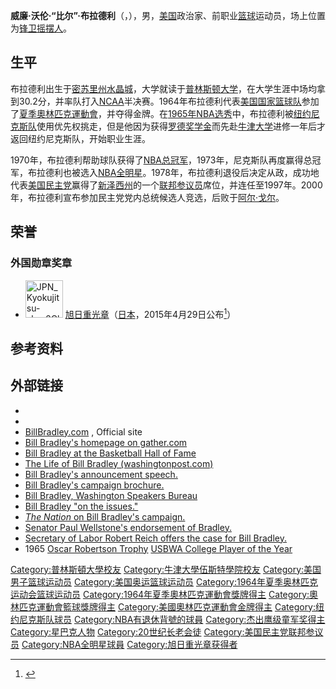 {{noteTA|1=zh-hans:沃伦;zh-hant:沃倫;zh-hk:禾倫;zh-tw:華倫}}
{{Infobox officeholder
|name            = Bill Bradley
|image           = Bill-Bradley-2020.jpg
|jr/sr           = 美國參議員
|state           = [[新澤西州|新澤西州]]
|term_start      = 1979年1月3日
|term_end        = 1997年1月3日
|predecessor     = {{tsl|en|Clifford P. Case}}
|successor       = {{tsl|en|Robert Torricelli}}
|birth_name      = William Warren Bradley
|birth_date      = {{birth date and age|1943|7|28}}
|birth_place     = {{USA}}
|death_date      = 
|death_place     = 
|party           = [[民主黨_(美國)|民主黨]]
|spouse          = {{marriage|Ernestine Misslbeck Schlant|()=small|1974|2007|end=divorced}}
|education       = [[普林斯頓大學|普林斯頓大學]] {{small|([[文學士|BA]])}}<br>[[牛津大學伍斯特學院|牛津大學伍斯特學院]] {{small|([[文學碩士|MA]])}}
|allegiance      = {{USA}}
|branch          = [[美國空軍|美國空軍]]
|module          = {{Infobox basketball biography
|embed           = yes
|height_ft       = 6
|height_in       = 5
|weight_lbs      = 205
|high_school = Crystal City<br>(Crystal City, MIssouri)
|college         = {{tsl|en|Princeton Tigers men's basketball|Princeton}} (1962–1965)
|career_start    = 1965
|career_end      = 1977
|career_position = [[得分後衛|得分後衛]] / [[小前鋒|小前鋒]]
|career_number   = 24
|years1          = 1965–1966
|team1           = [[米蘭奧林匹亞|米蘭奧林匹亞]]
|years2          = {{nbay|1967|start}}–{{nbay|1976|end}}
|team2           = [[紐約尼克|紐約尼克]]
|bbr             = bradlbi01
|HOF_player      = william-w-bill-Bradley
|CBBASKHOF_year  = 2006
}}
}}
{{世大運獎牌記錄
|項目=籃球
|a1=1965
|b1=1
}}
'''威廉·沃伦·“比尔”·布拉德利'''（{{lang-en|William Warren "Bill" Bradley}}，{{bd|1943年|7月28日||}}），男，[[美国|美国]]政治家、前职业[[篮球|篮球]]运动员，场上位置为[[锋卫摇摆人|锋卫摇摆人]]。

== 生平 ==
布拉德利出生于[[密苏里州|密苏里州]][[水晶城|水晶城]]，大学就读于[[普林斯顿大学|普林斯顿大学]]，在大学生涯中场均拿到30.2分，并率队打入[[NCAA|NCAA]]半决赛。1964年布拉德利代表[[美国国家篮球队|美国国家篮球队]]参加了[[1964年夏季奥林匹克运动会|夏季奧林匹克運動會]]，并夺得金牌。在[[1965年NBA选秀|1965年NBA选秀]]中，布拉德利被[[纽约尼克斯队|纽约尼克斯队]]使用优先权挑走，但是他因为获得[[罗德奖学金|罗德奖学金]]而先赴[[牛津大学|牛津大学]]进修一年后才返回纽约尼克斯队，开始职业生涯。

1970年，布拉德利帮助球队获得了[[NBA总冠军|NBA总冠军]]，1973年，尼克斯队再度赢得总冠军，布拉德利也被选入[[NBA全明星|NBA全明星]]。1978年，布拉德利退役后决定从政，成功地代表[[美国民主党|美国民主党]]赢得了[[新泽西州|新泽西州]]的一个[[联邦参议员|联邦参议员]]席位，并连任至1997年。2000年，布拉德利宣布参加民主党党内总统候选人竞选，后败于[[阿尔·戈尔|阿尔·戈尔]]。

==荣誉==
===外国勋章奖章===
* [[File:JPN_Kyokujitsu-sho_2Class_BAR.svg|60px]] [[旭日章|旭日重光章]]（[[日本|日本]]，2015年4月29日公布<ref>{{ja}}{{cite web |url=https://www.mofa.go.jp/mofaj/files/000078270.pdf |title=平成27年春の外国人叙勲受章者名簿 |publisher=[[内阁府|内阁府]] |date=2015-04-29 |accessdate=2022-05-05 |archive-date=2022-03-02 |archive-url=https://web.archive.org/web/20220302192404/http://www.mofa.go.jp/mofaj/files/000078270.pdf |dead-url=no }}</ref>）

== 参考资料 ==
{{Reflist}}

== 外部链接 ==
*{{IOC profile|id=william-warren-bradley}}
*{{CongBio|B001225}}
* [http://www.billbradley.com/ BillBradley.com] {{Wayback|url=http://www.billbradley.com/ |date=20210414155402 }}, Official site
* [https://web.archive.org/web/20111223181600/http://billbradley.gather.com/ Bill Bradley's homepage on gather.com]
* [https://web.archive.org/web/20080516030502/http://www.hoophall.com/halloffamers/Bradley.htm Bill Bradley at the Basketball Hall of Fame]
* [http://www.washingtonpost.com/wp-dyn/politics/news/postseries/lifeofbradley/ The Life of Bill Bradley (washingtonpost.com)] {{Wayback|url=http://www.washingtonpost.com/wp-dyn/politics/news/postseries/lifeofbradley/ |date=20170725014144 }}
* [http://www.4president.org/speeches/bradley2000announcement.htm Bill Bradley's announcement speech.] {{Wayback|url=http://www.4president.org/speeches/bradley2000announcement.htm |date=20210302074828 }}
* [http://www.4president.org/brochures/billbradley2000brochure.htm Bill Bradley's campaign brochure.] {{Wayback|url=http://www.4president.org/brochures/billbradley2000brochure.htm |date=20210225031527 }}
* [http://www.washingtonspeakers.com/bbradley Bill Bradley, Washington Speakers Bureau]
* [http://www.issues2000.org/Bill_Bradley.htm Bill Bradley "on the issues."] {{Wayback|url=http://www.issues2000.org/Bill_Bradley.htm |date=20190330143345 }}
* [http://www.thenation.com/doc/19990705/corn ''The Nation'' on Bill Bradley's campaign.] {{Wayback|url=http://www.thenation.com/doc/19990705/corn |date=20100223201008 }}
* [http://www.thenation.com/doc/20000207/wellstone Senator Paul Wellstone's endorsement of Bradley.] {{Webarchive|url=https://archive.is/20071029023709/http://www.thenation.com/doc/20000207/wellstone |date=2007-10-29 }}
* [https://web.archive.org/web/20091004071038/http://www.commondreams.org/views/022400-108.htm Secretary of Labor Robert Reich offers the case for Bill Bradley.]
* 1965 [https://web.archive.org/web/20080611112656/http://www.oscarrobertsontrophy.org/content/view/14/17/ Oscar Robertson Trophy] [[USBWA_College_Player_of_the_Year|USBWA College Player of the Year]]

{{commonscat|Bill Bradley}}
{{美国篮球先生}}
{{1964年夏季奥运会美国男子篮球阵容}}
{{体育新闻大学篮球年度最佳男子球员}}
{{1965 NBA Draft}}
{{New York Knicks 1969-70 NBA champions}}
{{New York Knicks 1972-73 NBA champions}}
{{奥斯卡·罗伯逊奖}}
{{UPI大学篮球年度最佳球员}}
{{赫尔姆斯基金会大学篮球年度最佳球员}}
{{美联社大学篮球年度最佳男子球员}}
{{NCAA一级男子篮球锦标赛最杰出球员}}
{{星巴克}}

{{Authority control}}
{{DEFAULTSORT:Bradley, Bill}}
[[Category:普林斯頓大學校友|Category:普林斯頓大學校友]]
[[Category:牛津大學伍斯特學院校友|Category:牛津大學伍斯特學院校友]]
[[Category:美国男子篮球运动员|Category:美国男子篮球运动员]]
[[Category:美国奥运篮球运动员|Category:美国奥运篮球运动员]]
[[Category:1964年夏季奥林匹克运动会篮球运动员|Category:1964年夏季奥林匹克运动会篮球运动员]]
[[Category:1964年夏季奧林匹克運動會獎牌得主|Category:1964年夏季奧林匹克運動會獎牌得主]]
[[Category:奧林匹克運動會籃球獎牌得主|Category:奧林匹克運動會籃球獎牌得主]]
[[Category:美國奧林匹克運動會金牌得主|Category:美國奧林匹克運動會金牌得主]]
[[Category:纽约尼克斯队球员|Category:纽约尼克斯队球员]]
[[Category:NBA有退休背號的球員|Category:NBA有退休背號的球員]]
[[Category:杰出鹰级童军奖得主|Category:杰出鹰级童军奖得主]]
[[Category:星巴克人物|Category:星巴克人物]]
[[Category:20世纪长老会徒|Category:20世纪长老会徒]]
[[Category:美国民主党联邦参议员|Category:美国民主党联邦参议员]]
[[Category:NBA全明星球員|Category:NBA全明星球員]]
[[Category:旭日重光章获得者|Category:旭日重光章获得者]]